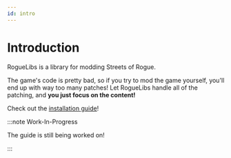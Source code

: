 ```yaml
---
id: intro
---
```


# Introduction

RogueLibs is a library for modding Streets of Rogue.

The game's code is pretty bad, so if you try to mod the game yourself, you'll end up with way too many patches! Let RogueLibs handle all of the patching, and **you just focus on the content!**

Check out the [installation guide](user/installation.mdx)!

:::note Work-In-Progress

The guide is still being worked on!

:::